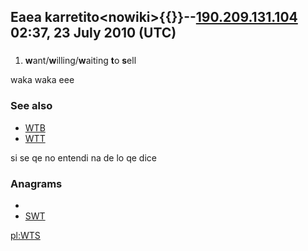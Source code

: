 ==Eaea karretito<nowiki><nowiki>{{}}</nowiki>--[[Special:Contributions/190.209.131.104|190.209.131.104]] 02:37, 23 July 2010 (UTC)</nowiki>==
==={{initialism}}===
{{infl|en|initialism}}
#{{Internet slang}} '''w'''ant/'''w'''illing/'''w'''aiting '''t'''o '''s'''ell
waka waka eee

===See also===
*[[WTB]]
*[[WTT]]
si se qe no entendi na de lo qe dice
===Anagrams===
* {{alphagram|stw}}
* [[SWT#English|SWT]]


[[pl:WTS]]